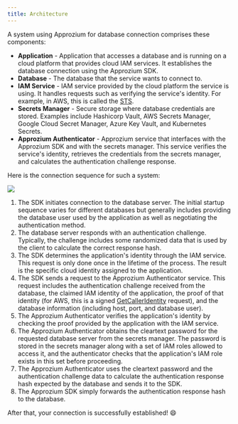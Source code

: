 ```yaml
---
title: Architecture
---
```


A system using Approzium for database connection comprises these components:

- **Application** - Application that accesses a database and is running on a cloud platform that provides cloud IAM services. It establishes the database connection using the Approzium SDK.
- **Database** - The database that the service wants to connect to.
- **IAM Service** - IAM service provided by the cloud platform the service is using. It handles requests such as verifying the service's identity. For example, in AWS, this is called the [STS](https://docs.aws.amazon.com/STS/latest/APIReference/welcome.html).
- **Secrets Manager** - Secure storage where database credentials are stored. Examples include Hashicorp Vault, AWS Secrets Manager, Google Cloud Secret Manager, Azure Key Vault, and Kubernetes Secrets.
- **Approzium Authenticator** - Approzium service that interfaces with the Approzium SDK and with the secrets manager. This service verifies the service's identity, retrieves the credentials from the secrets manager, and calculates the authentication challenge response.

Here is the connection sequence for such a system:

<img src="/img/architecture-diagram.png" />
<br />

1. The SDK initiates connection to the database server. The initial startup sequence varies for different databases but generally includes providing the database user used by the application as well as negotiating the authentication method.
2. The database server responds with an authentication challenge. Typically, the challenge includes some randomized data that is used by the client to calculate the correct response hash.
3. The SDK determines the application's identity through the IAM service. This request is only done once in the lifetime of the process. The result is the specific cloud identity assigned to the application.
4. The SDK sends a request to the Approzium Authenticator service. This request includes the authentication challenge received from the database, the claimed IAM identity of the application, the proof of that identity (for AWS, this is a signed [GetCallerIdentity](https://docs.aws.amazon.com/STS/latest/APIReference/API_GetCallerIdentity.html) request), and the database information (including host, port, and database user).
5. The Approzium Authenticator verifies the application's identity by checking the proof provided by the application with the IAM service.
6. The Approzium Authenticator obtains the cleartext password for the requested database server from the secrets manager. The password is stored in the secrets manager along with a set of IAM roles allowed to access it, and the authenticator checks that the application's IAM role exists in this set before proceeding.
7. The Approzium Authenticator uses the cleartext password and the authentication challenge data to calculate the authentication response hash expected by the database and sends it to the SDK.
8. The Approzium SDK simply forwards the authentication response hash to the database.

After that, your connection is successfully established! 😄
